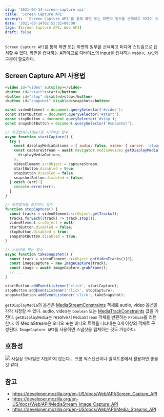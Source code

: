 ```yaml
---
slug: '2021-03-14-screen-capture-api'
title: 'Screen Capture API'
excerpt: '`Screen Capture API`를 통해 화면 또는 화면의 일부를 선택하고 미디어 스트림으로 캡쳐할 수 있다.'
date: '2021-03-14T02:52:32+09:00'
tags: [Screen Capture API, Web API]
draft: false
---
```


`Screen Capture API`를 통해 화면 또는 화면의 일부를 선택하고 미디어 스트림으로 캡쳐할 수 있다. 화면을 캡쳐하는 API이므로 디바이스의 input을 캡쳐하는 `WebRTC API`와 구분이 필요하다.

## Screen Capture API 사용법

```html
<video id="video" autoplay></video>
<button id="start">start</button>
<button id="stop" disabled>stop</button>
<button id="snapshot" disabled>snapshot</button>
```

```js
const videoElement = document.querySelector('#video');
const startButton = document.querySelector('#start');
const stopButton = document.querySelector('#stop');
const snapshotButton = document.querySelector('#snapshot');

// 화면캡쳐(video)를 시작하는 함수
async function startCapture() {
  try {
    const displayMediaOptions = { audio: false, video: { cursor: 'always' } };
    const captureStream = await navigator.mediaDevices.getDisplayMedia(
      displayMediaOptions,
    );
    videoElement.srcObject = captureStream;
    startButton.disabled = true;
    stopButton.disabled = false;
    snapshotButton.disabled = false;
  } catch (err) {
    console.error(err);
  }
}

// 화면캡쳐를 중지하는 함수
function stopCapture() {
  const tracks = videoElement.srcObject.getTracks();
  tracks.forEach((track) => track.stop());
  videoElement.srcObject = null;
  startButton.disabled = false;
  stopButton.disabled = true;
  snapshotButton.disabled = true;
}

// 스냅샷을 찍는 함수
async function takeSnapshot() {
  const track = videoElement.srcObject.getVideoTracks()[0];
  const imageCapture = new ImageCapture(track);
  const image = await imageCapture.grabFrame();
  // ...
}

startButton.addEventListener('click', startCapture);
stopButton.addEventListener('click', stopCapture);
snapshotButton.addEventListener('click', takeSnapshot);
```

`getDisplayMedia`의 옵션은 [MediaStreamConstraints](https://developer.mozilla.org/en-US/docs/Web/API/MediaStreamConstraints) 객체로 audio, video 옵션을 각각 지정할 수 있다. audio, video는 `boolean` 또는 [MediaTrackConstraints](https://developer.mozilla.org/en-US/docs/Web/API/MediaTrackConstraints) 값을 가진다.
`getDisplayMedia`는 resolve시 `MediaStream` 객체를 반환하는 `Promise`를 리턴한다. 이 MediaStream은 오디오 또는 비디오 트랙을 나타내는 0개 이상의 객체로 구성된다.
`ImageCapture API`를 사용하면 스냅샷을 캡쳐하는 것도 가능하다.

## 호환성

![](~/assets/image-15.png)
사실상 모바일은 지원하지 않는다...
크롬 익스텐션이나 일렉트론에서 활용하면 좋을 것 같다.

## 참고

- https://developer.mozilla.org/en-US/docs/Web/API/Screen_Capture_API
- https://developer.mozilla.org/en-US/docs/Web/API/MediaStream_Image_Capture_API
- https://developer.mozilla.org/en-US/docs/Web/API/Media_Streams_API
